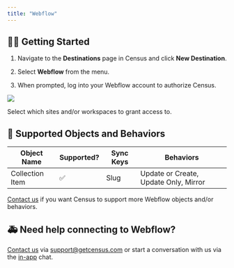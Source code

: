 ```yaml
---
title: "Webflow"
---
```


## 🏃‍♀️ Getting Started

1. Navigate to the **Destinations** page in Census and click **New Destination**.

2. Select **Webflow** from the menu.

3. When prompted, log into your Webflow account to authorize Census.

![](/images/destinations/webflow.png)

Select which sites and/or workspaces to grant access to.

## 🔀 Supported Objects and Behaviors

| **Object Name** | **Supported?** | **Sync Keys** | **Behaviors**                         |
| --------------- | -------------- | ------------- | ------------------------------------- |
| Collection Item | ✅              | Slug          | Update or Create, Update Only, Mirror |

[Contact us](mailto:support@getcensus.com) if you want Census to support more Webflow objects and/or behaviors.

## 🚑 Need help connecting to Webflow?

[Contact us](mailto:support@getcensus.com) via support@getcensus.com or start a conversation with us via the [in-app](https://app.getcensus.com) chat.